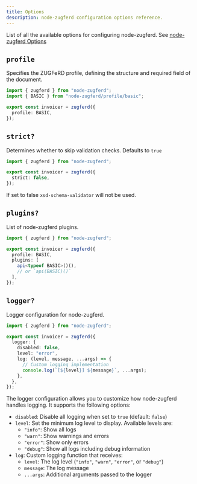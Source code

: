 ```yaml
---
title: Options
description: node-zugferd configuration options reference.
---
```



List of all the available options for configuring node-zugferd. See [node-zugferd Options](https://github.com/jslno/node-zugferd/blob/main/packages/node-zugferd/src/types/options.ts)

## `profile`

Specifies the ZUGFeRD profile, defining the structure and required field of the document.

```ts
import { zugferd } from "node-zugferd";
import { BASIC } from "node-zugferd/profile/basic";

export const invoicer = zugferd({
  profile: BASIC,
});
```

## `strict?`

Determines whether to skip validation checks.
Defaults to `true`

```ts
import { zugferd } from "node-zugferd";

export const invoicer = zugferd({
  strict: false,
});
```

If set to false `xsd-schema-validator` will not be used.

## `plugins?`

List of node-zugferd plugins.

```ts
import { zugferd } from "node-zugferd";

export const invoicer = zugferd({
  profile: BASIC,
  plugins: [
    api<typeof BASIC>()(),
    // or `api(BASIC)()`
  ],
});
```

## `logger?`

Logger configuration for node-zugferd.

```ts
import { zugferd } from "node-zugferd";

export const invoicer = zugferd({
  logger: {
    disabled: false,
    level: "error",
    log: (level, message, ...args) => {
      // Custom logging implementation
      console.log(`[${level}] ${message}`, ...args);
    },
  },
});
```

The logger configuration allows you to customize how node-zugferd handles logging.
It supports the following options:

- `disabled`: Disable all logging when set to `true` (default: `false`)
- `level`: Set the minimum log level to display. Available levels are:
  - `"info"`: Show all logs
  - `"warn"`: Show warnings and errors
  - `"error"`: Show only errors
  - `"debug"`: Show all logs including debug information
- `log`: Custom logging function that receives:
  - `level`: The log level (`"info"`, `"warn"`, `"error"`, or `"debug"`)
  - `message`: The log message
  - `...args`: Additional arguments passed to the logger
